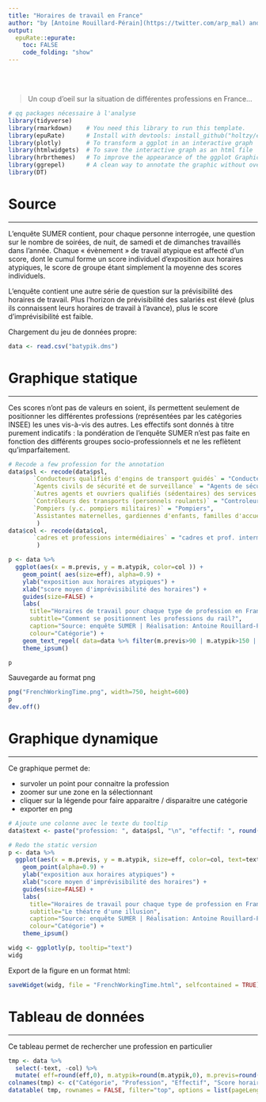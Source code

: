 ```yaml
---
title: "Horaires de travail en France"
author: "by [Antoine Rouillard-Pérain](https://twitter.com/arp_mal) and [Yan Holtz](https://github.com/holtzy/) - `r format(Sys.time(), '%d %B %Y')`"
output:
  epuRate::epurate:
    toc: FALSE
    code_folding: "show"
---
```


<br><br>

> Un coup d'oeil sur la situation de différentes professions en France...

```r
# qq packages nécessaire à l'analyse
library(tidyverse)
library(rmarkdown)    # You need this library to run this template.
library(epuRate)      # Install with devtools: install_github("holtzy/epuRate", force=TRUE)
library(plotly)       # To transform a ggplot in an interactive graph
library(htmlwidgets)  # To save the interactive graph as an html file
library(hrbrthemes)   # To improve the appearance of the ggplot Graphic
library(ggrepel)      # A clean way to annotate the graphic without overlapping
library(DT)
```


# Source
***
L’enquête SUMER contient, pour chaque personne interrogée, une question sur le nombre de soirées, de nuit, de samedi et de dimanches travaillés dans l’année. Chaque « évènement » de travail atypique est affecté d’un score, dont le cumul forme un score individuel d’exposition aux horaires atypiques, le score de groupe étant simplement la moyenne des scores individuels.  

L’enquête contient une autre série de question sur la prévisibilité des horaires de travail. Plus l’horizon de prévisibilité des salariés est élevé (plus ils connaissent leurs horaires de travail à l’avance), plus le score d’imprévisibilité est faible.  

Chargement du jeu de données propre:

```r
data <- read.csv("batypik.dms")
```


# Graphique statique
***
Ces scores n’ont pas de valeurs en soient, ils permettent seulement de positionner les différentes professions (représentées par les catégories INSEE) les unes vis-à-vis des autres. Les effectifs sont donnés à titre purement indicatifs : la pondération de l’enquête SUMER n’est pas faite en fonction des différents groupes socio-professionnels et ne les reflètent qu’imparfaitement.
```r
# Recode a few profession for the annotation
data$psl <- recode(data$psl, 
       `Conducteurs qualifiés d'engins de transport guidés` = "Conducteurs de train",
       `Agents civils de sécurité et de surveillance` = "Agents de sécurité",
       `Autres agents et ouvriers qualifiés (sédentaires) des services d'exploitation des transports` = "Cheminots",
       `Contrôleurs des transports (personnels roulants)` = "Controleurs",
       `Pompiers (y.c. pompiers militaires)` = "Pompiers",
       `Assistantes maternelles, gardiennes d'enfants, familles d'accueil` = "Assistantes maternelles"
        )
data$col <- recode(data$col, 
       `cadres et professions intermédiaires` = "cadres et prof. intermédiaires",
        )

p <- data %>%
  ggplot(aes(x = m.previs, y = m.atypik, color=col )) +
    geom_point( aes(size=eff), alpha=0.9) +
    ylab("exposition aux horaires atypiques") +
    xlab("score moyen d'imprévisibilité des horaires") + 
    guides(size=FALSE) +                                                        #suppression de la légende pour la taille des groupes pro
    labs(
      title="Horaires de travail pour chaque type de profession en France",
      subtitle="Comment se positionnent les professions du rail?",
      caption="Source: enquête SUMER | Réalisation: Antoine Rouillard-Pérain",
      colour="Catégorie") +
    geom_text_repel( data=data %>% filter(m.previs>90 | m.atypik>150 | col=="professions du rail"), aes(label=psl), hjust=1) +
    theme_ipsum()

p
```

Sauvegarde au format png
```r
png("FrenchWorkingTime.png", width=750, height=600)
p
dev.off()
```


# Graphique dynamique
***
Ce graphique permet de:  

- survoler un point pour connaitre la profession
- zoomer sur une zone en la sélectionnant
- cliquer sur la légende pour faire apparaitre / disparaitre une catégorie
- exporter en png
```r
# Ajoute une colonne avec le texte du tooltip
data$text <- paste("profession: ", data$psl, "\n", "effectif: ", round(data$eff,0), "\n", "score imprévisibilité: ", round(data$m.atypik,0), "\n", "score horaire atypique: ", round(data$m.previs,0), sep="")

# Redo the static version
p <- data %>% 
  ggplot(aes(x = m.previs, y = m.atypik, size=eff, color=col, text=text )) +
    geom_point(alpha=0.9) +
    ylab("exposition aux horaires atypiques") +
    xlab("score moyen d'imprévisibilité des horaires") + 
    guides(size=FALSE) +                                                        #suppression de la légende pour la taille des groupes pro
    labs(
      title="Horaires de travail pour chaque type de profession en France",
      subtitle="Le théatre d'une illusion",
      caption="Source: enquête SUMER | Réalisation: Antoine Rouillard-Pérain",
      colour="Catégorie") +
    theme_ipsum()

widg <- ggplotly(p, tooltip="text")
widg
```


Export de la figure en un format html:
```r
saveWidget(widg, file = "FrenchWorkingTime.html", selfcontained = TRUE)
```


# Tableau de données
***
Ce tableau permet de rechercher une profession en particulier
```r
tmp <- data %>% 
  select(-text, -col) %>%
  mutate( eff=round(eff,0), m.atypik=round(m.atypik,0), m.previs=round(m.previs,0) )
colnames(tmp) <- c("Catégorie", "Profession", "Effectif", "Score horaire atypique", "Score horaire imprévisible")
datatable( tmp, rownames = FALSE, filter="top", options = list(pageLength = 15, scrollX=T) )
```








